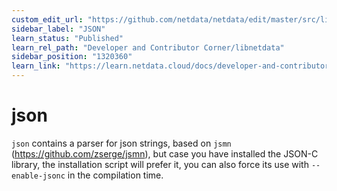 ```yaml
---
custom_edit_url: "https://github.com/netdata/netdata/edit/master/src/libnetdata/json/README.md"
sidebar_label: "JSON"
learn_status: "Published"
learn_rel_path: "Developer and Contributor Corner/libnetdata"
sidebar_position: "1320360"
learn_link: "https://learn.netdata.cloud/docs/developer-and-contributor-corner/libnetdata/json"
---
```



# json

`json` contains a parser for json strings, based on `jsmn` (<https://github.com/zserge/jsmn>), but case you have installed the JSON-C library, the installation script will prefer it, you can also force its use with `--enable-jsonc` in the compilation time.


